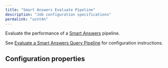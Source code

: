 ```yaml
---
title: "Smart Answers Evaluate Pipeline"
description: "Job configuration specifications"
permalink: "uznt4n"
---
```


Evaluate the performance of a [Smart Answers](/managed-fusion/5.9/mwqude/smart-answers) pipeline.

See [Evaluate a Smart Answers Query Pipeline](/how-to/tij2o9/evaluate-a-smart-answers-query-pipeline) for configuration instructions.

## Configuration properties


<SchemaParamFields schema={schema}/>